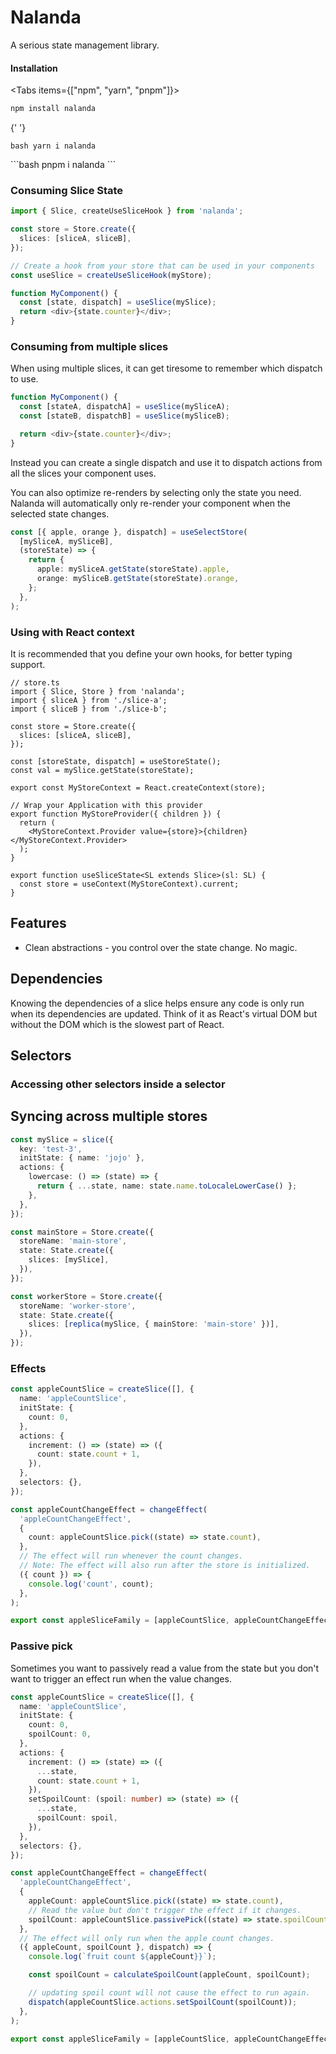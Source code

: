 
# Nalanda

A serious state management library.

#### Installation

<Tabs items={["npm", "yarn", "pnpm"]}>
  <Tab>  
```bash
npm install nalanda
```
  </Tab>

{' '}

<Tab>```bash yarn i nalanda ```</Tab>

  <Tab>
```bash
pnpm i nalanda
```
  </Tab>
</Tabs>

### Consuming Slice State

```ts
import { Slice, createUseSliceHook } from 'nalanda';

const store = Store.create({
  slices: [sliceA, sliceB],
});

// Create a hook from your store that can be used in your components
const useSlice = createUseSliceHook(myStore);

function MyComponent() {
  const [state, dispatch] = useSlice(mySlice);
  return <div>{state.counter}</div>;
}
```

### Consuming from multiple slices

When using multiple slices, it can get tiresome to remember which dispatch to use.

```ts
function MyComponent() {
  const [stateA, dispatchA] = useSlice(mySliceA);
  const [stateB, dispatchB] = useSlice(mySliceB);

  return <div>{state.counter}</div>;
}
```

Instead you can create a single dispatch and use it to dispatch actions from all the slices your component uses.

You can also optimize re-renders by selecting only the state you need. Nalanda will automatically only re-render your component when the selected state changes.

```ts
const [{ apple, orange }, dispatch] = useSelectStore(
  [mySliceA, mySliceB],
  (storeState) => {
    return {
      apple: mySliceA.getState(storeState).apple,
      orange: mySliceB.getState(storeState).orange,
    };
  },
);
```

### Using with React context

It is recommended that you define your own hooks, for better typing support.

```tsx
// store.ts
import { Slice, Store } from 'nalanda';
import { sliceA } from './slice-a';
import { sliceB } from './slice-b';

const store = Store.create({
  slices: [sliceA, sliceB],
});

const [storeState, dispatch] = useStoreState();
const val = mySlice.getState(storeState);

export const MyStoreContext = React.createContext(store);

// Wrap your Application with this provider
export function MyStoreProvider({ children }) {
  return (
    <MyStoreContext.Provider value={store}>{children}</MyStoreContext.Provider>
  );
}

export function useSliceState<SL extends Slice>(sl: SL) {
  const store = useContext(MyStoreContext).current;
}
```

## Features

- Clean abstractions - you control over the state change. No magic.

## Dependencies

Knowing the dependencies of a slice helps ensure any code is only run when its dependencies are updated. Think of it as React's virtual DOM but without the DOM which is the slowest part of React.

## Selectors

### Accessing other selectors inside a selector

## Syncing across multiple stores

```ts
const mySlice = slice({
  key: 'test-3',
  initState: { name: 'jojo' },
  actions: {
    lowercase: () => (state) => {
      return { ...state, name: state.name.toLocaleLowerCase() };
    },
  },
});

const mainStore = Store.create({
  storeName: 'main-store',
  state: State.create({
    slices: [mySlice],
  }),
});

const workerStore = Store.create({
  storeName: 'worker-store',
  state: State.create({
    slices: [replica(mySlice, { mainStore: 'main-store' })],
  }),
});
```

### Effects

```ts
const appleCountSlice = createSlice([], {
  name: 'appleCountSlice',
  initState: {
    count: 0,
  },
  actions: {
    increment: () => (state) => ({
      count: state.count + 1,
    }),
  },
  selectors: {},
});

const appleCountChangeEffect = changeEffect(
  'appleCountChangeEffect',
  {
    count: appleCountSlice.pick((state) => state.count),
  },
  // The effect will run whenever the count changes.
  // Note: The effect will also run after the store is initialized.
  ({ count }) => {
    console.log('count', count);
  },
);

export const appleSliceFamily = [appleCountSlice, appleCountChangeEffect];
```

### Passive pick

Sometimes you want to passively read a value from the state but you don't want to trigger an effect run when the value changes.

```ts
const appleCountSlice = createSlice([], {
  name: 'appleCountSlice',
  initState: {
    count: 0,
    spoilCount: 0,
  },
  actions: {
    increment: () => (state) => ({
      ...state,
      count: state.count + 1,
    }),
    setSpoilCount: (spoil: number) => (state) => ({
      ...state,
      spoilCount: spoil,
    }),
  },
  selectors: {},
});

const appleCountChangeEffect = changeEffect(
  'appleCountChangeEffect',
  {
    appleCount: appleCountSlice.pick((state) => state.count),
    // Read the value but don't trigger the effect if it changes.
    spoilCount: appleCountSlice.passivePick((state) => state.spoilCount),
  },
  // The effect will only run when the apple count changes.
  ({ appleCount, spoilCount }, dispatch) => {
    console.log(`fruit count ${appleCount}}`);

    const spoilCount = calculateSpoilCount(appleCount, spoilCount);

    // updating spoil count will not cause the effect to run again.
    dispatch(appleCountSlice.actions.setSpoilCount(spoilCount));
  },
);

export const appleSliceFamily = [appleCountSlice, appleCountChangeEffect];
```
